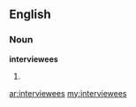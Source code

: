 ==English==

===Noun===
'''interviewees'''

# {{plural of|[[interviewee]]}}

[[ar:interviewees]]
[[my:interviewees]]
